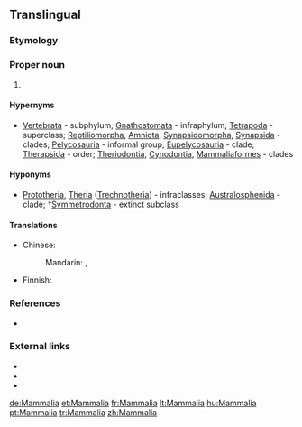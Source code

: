 ==Translingual==

===Etymology===
{{etyl|la|mul}} {{term|mamma||lang=la|breast", "udder}}

===Proper noun===
{{taxoninfl}}

# {{taxon|class|superclass|Tetrapoda|the [[mammal]]s}}

====Hypernyms====
* {{sense|class}} [[Vertebrata]]&nbsp;- subphylum; [[Gnathostomata]]&nbsp;- infraphylum; [[Tetrapoda]]&nbsp;- superclass; [[Reptiliomorpha]], [[Amniota]], [[Synapsidomorpha]], [[Synapsida]]&nbsp;- clades; [[Pelycosauria]]&nbsp;- informal group; [[Eupelycosauria]]&nbsp;- clade; [[Therapsida]]&nbsp;- order; [[Theriodontia]], [[Cynodontia]], [[Mammaliaformes]]&nbsp;- clades

====Hyponyms====
* {{sense|class}} [[Prototheria]], [[Theria]] ([[Trechnotheria]])&nbsp;- infraclasses; [[Australosphenida]]&nbsp;- clade; †[[Symmetrodonta]]&nbsp;- extinct subclass

====Translations====
{{trans-top|taxonomic class - mammals}}
* Chinese:
*: Mandarin: {{t+|cmn|哺乳綱|sc=Hani}}, {{t|cmn|哺乳纲|tr=bǔrǔgāng|sc=Hani}}
{{trans-mid}}
* Finnish: {{t|fi|nisäkkäät}}
{{trans-bottom}}

===References===
* {{R:Ruggiero}}

===External links===
* {{pedia}}
* {{specieslite}}
* {{comcatlite}}

[[de:Mammalia]]
[[et:Mammalia]]
[[fr:Mammalia]]
[[lt:Mammalia]]
[[hu:Mammalia]]
[[pt:Mammalia]]
[[tr:Mammalia]]
[[zh:Mammalia]]